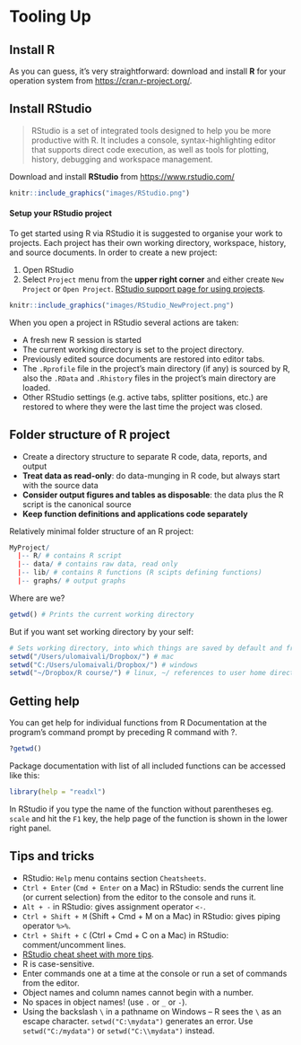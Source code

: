 
# Tooling Up

## Install R
As you can guess, it's very straightforward: download and install **R** for your operation system from [https://cran.r-project.org/](https://cran.r-project.org/). 

## Install RStudio
> RStudio is a set of integrated tools designed to help you be more productive with R. It includes a console, syntax-highlighting editor that supports direct code execution, as well as tools for plotting, history, debugging and workspace management.

Download and install **RStudio** from [https://www.rstudio.com/](https://www.rstudio.com/)

```r
knitr::include_graphics("images/RStudio.png")
```


#### Setup your RStudio project
To get started using R via RStudio it is suggested to organise your work to projects. Each project has their own working directory, workspace, history, and source documents.
In order to create a new project:

1. Open RStudio
2. Select `Project` menu from the **upper right corner** and either create `New Project` or `Open Project`. [RStudio support page for using projects](https://support.rstudio.com/hc/en-us/articles/200526207-Using-Projects). 


```r
knitr::include_graphics("images/RStudio_NewProject.png")
```

When you open a project in RStudio several actions are taken:

- A fresh new R session is started
- The current working directory is set to the project directory.
- Previously edited source documents are restored into editor tabs.
- The `.Rprofile` file in the project's main directory (if any) is sourced by R, also the `.RData` and `.Rhistory` files in the project's main directory are loaded.
- Other RStudio settings (e.g. active tabs, splitter positions, etc.) are restored to where they were the last time the project was closed.

## Folder structure of R project

- Create a directory structure to separate R code, data, reports, and output
- __Treat data as read-only__: do data-munging in R code, but always start with the source data
- __Consider output figures and tables as disposable__: the data plus the R script is the canonical source
- __Keep function definitions and applications code separately__

Relatively minimal folder structure of an R project:
```r
MyProject/
  |-- R/ # contains R script
  |-- data/ # contains raw data, read only
  |-- lib/ # contains R functions (R scipts defining functions)
  |-- graphs/ # output graphs
```

Where are we?
```r
getwd() # Prints the current working directory
```

But if you want set working directory by your self:
```r
# Sets working directory, into which things are saved by default and from which stuff is imported
setwd("/Users/ulomaivali/Dropbox/") # mac
setwd("C:/Users/ulomaivali/Dropbox/") # windows
setwd("~/Dropbox/R course/") # linux, ~/ references to user home directory
```


## Getting help

You can get help for individual functions from R Documentation at the program's command prompt by preceding R command with ?.
```r
?getwd()
```

Package documentation with list of all included functions can be accessed like this:
```r
library(help = "readxl")
```


In RStudio if you type the name of the function without parentheses eg. `scale` and hit the `F1` key, the help page of the function is shown in the lower right panel.

## Tips and tricks
- RStudio: `Help` menu contains section `Cheatsheets`.
- `Ctrl + Enter` (`Cmd + Enter` on a Mac) in RStudio: sends the current line (or current selection) from the editor to the console and runs it. 
- `Alt + -` in RStudio: gives assignment operator `<-`. 
- `Ctrl + Shift + M` (Shift + Cmd + M on a Mac) in RStudio: gives piping operator `%>%`. 
- `Ctrl + Shift + C` (Ctrl + Cmd + C on a Mac) in RStudio: comment/uncomment lines.
- [RStudio cheat sheet with more tips](https://www.rstudio.com/wp-content/uploads/2016/01/rstudio-IDE-cheatsheet.pdf).
- R is case-sensitive. 
- Enter commands one at a time at the console or run a set of commands from the editor. 
- Object names and column names cannot begin with a number. 
- No spaces in object names! (use `.` or `_` or `-`).
- Using the backslash `\` in a pathname on Windows -- R sees the `\` as an escape character. `setwd("C:\mydata")` generates an error. Use `setwd("C:/mydata")` or `setwd("C:\\mydata")` instead.


